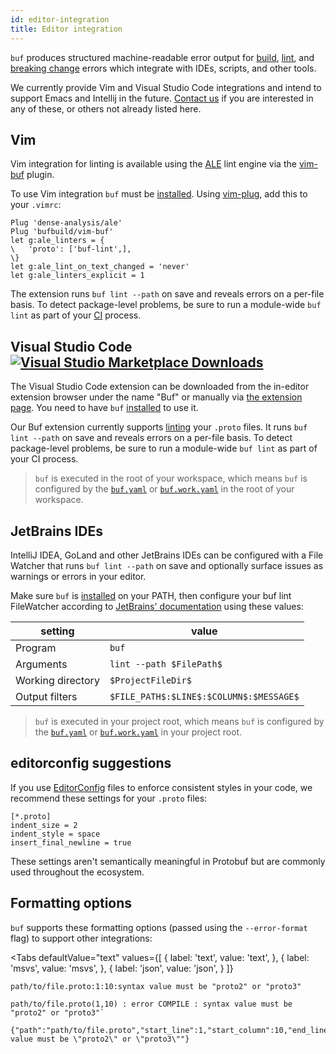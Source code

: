 ```yaml
---
id: editor-integration
title: Editor integration
---
```


`buf` produces structured machine-readable error output for
[build](/buf/build/how-to), [lint](/buf/lint/explanation), and
[breaking change](/buf/breaking/explanation) errors which integrate with IDEs, scripts,
and other tools.

We currently provide Vim and Visual Studio Code integrations and intend to
support Emacs and Intellij in the future. [Contact us](contact) if you are
interested in any of these, or others not already listed here.

## Vim

Vim integration for linting is available using the
[ALE](https://github.com/dense-analysis/ale) lint engine via the
[vim-buf](https://github.com/bufbuild/vim-buf) plugin.

To use Vim integration `buf` must be [installed](installation). Using
[vim-plug](https://github.com/junegunn/vim-plug), add this to your `.vimrc`:

```vim
Plug 'dense-analysis/ale'
Plug 'bufbuild/vim-buf'
let g:ale_linters = {
\   'proto': ['buf-lint',],
\}
let g:ale_lint_on_text_changed = 'never'
let g:ale_linters_explicit = 1
```

The extension runs `buf lint --path` on save and reveals errors on a per-file
basis. To detect package-level problems, be sure to run a module-wide `buf lint`
as part of your [CI](/ci-cd/how-to) process.

## Visual Studio Code [![Visual Studio Marketplace Downloads](https://img.shields.io/visual-studio-marketplace/d/bufbuild.vscode-buf?color=2048ff&label=Buf&logo=visual-studio-code&style=flat-squar)](https://marketplace.visualstudio.com/items?itemName=bufbuild.vscode-buf)

The Visual Studio Code extension can be downloaded from the in-editor extension
browser under the name "Buf" or manually via
[the extension page](https://marketplace.visualstudio.com/items?itemName=bufbuild.vscode-buf).
You need to have `buf` [installed](installation) to use it.

Our Buf extension currently supports [linting] your `.proto` files. It runs
`buf lint --path` on save and reveals errors on a per-file basis. To detect
package-level problems, be sure to run a module-wide `buf lint` as part of your
CI process.

> `buf` is executed in the root of your workspace, which means `buf` is
> configured by the [`buf.yaml`](configuration/v1/buf-yaml) or
> [`buf.work.yaml`](configuration/v1/buf-work-yaml) in the root of your
> workspace.

## JetBrains IDEs

IntelliJ IDEA, GoLand and other JetBrains IDEs can be configured with a File
Watcher that runs `buf lint --path` on save and optionally surface issues as
warnings or errors in your editor.

Make sure `buf` is [installed](installation) on your PATH, then configure
your buf lint FileWatcher according to
[JetBrains' documentation](https://www.jetbrains.com/help/idea/using-file-watchers.html)
using these values:

| setting           | value                                   |
| ----------------- | --------------------------------------- |
| Program           | `buf`                                   |
| Arguments         | `lint --path $FilePath$`                |
| Working directory | `$ProjectFileDir$`                      |
| Output filters    | `$FILE_PATH$:$LINE$:$COLUMN$:$MESSAGE$` |

> `buf` is executed in your project root, which means `buf` is configured by the
> [`buf.yaml`](configuration/v1/buf-yaml) or
> [`buf.work.yaml`](configuration/v1/buf-work-yaml) in your project root.

## editorconfig suggestions

If you use [EditorConfig] files to enforce consistent styles in your code, we
recommend these settings for your `.proto` files:

```editorconfig
[*.proto]
indent_size = 2
indent_style = space
insert_final_newline = true
```

These settings aren't semantically meaningful in Protobuf but are commonly used
throughout the ecosystem.

## Formatting options

`buf` supports these formatting options (passed using the `--error-format` flag)
to support other integrations:


<Tabs defaultValue="text"
  values={[
    { label: 'text', value: 'text', },
    { label: 'msvs', value: 'msvs', },
    { label: 'json', value: 'json', }
  ]}
>
<TabItem value="text">

```
path/to/file.proto:1:10:syntax value must be "proto2" or "proto3"
```

</TabItem>
<TabItem value="msvs">

```
path/to/file.proto(1,10) : error COMPILE : syntax value must be "proto2" or "proto3"`
```

</TabItem>
<TabItem value="json">

```
{"path":"path/to/file.proto","start_line":1,"start_column":10,"end_line":1,"end_column":10,"type":"COMPILE","message":"syntax value must be \"proto2\" or \"proto3\""}
```

</TabItem>
</Tabs>

[editorconfig]: https://editorconfig.org
[linting]: https://docs.buf.build/lint/overview
[lsp]:
  https://code.visualstudio.com/api/language-extensions/language-server-extension-guide
